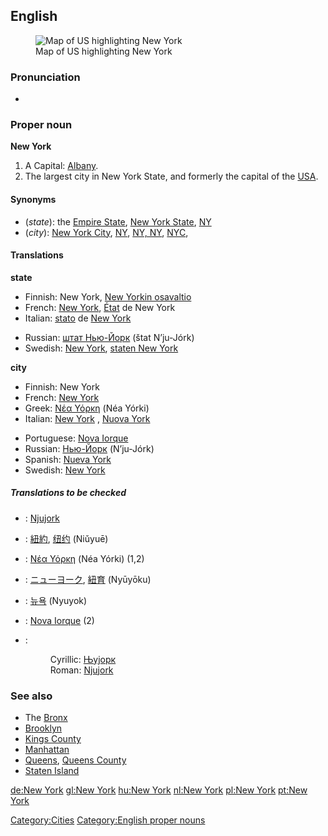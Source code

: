 ==English==
[[Image:map of USA highlighting New York.png|thumb|right|Map of US highlighting New York]]
===Pronunciation===
*{{audio|en-us-New York.ogg|Audio (US)}}

===Proper noun===
{{wikipedia}}
'''New York'''
#A {{USstate}} Capital: [[Albany]].
#The largest city in New York State, and formerly the capital of the [[USA]].

====Synonyms====
*(''state''): the [[Empire State]], [[New York State]], [[NY]]
*(''city''): [[New York City]], [[NY]], [[NY, NY]], [[NYC]],

====Translations====
'''state'''
{{top}}
*Finnish: New York, [[New Yorkin osavaltio]]
*French: [[New York#French|New York]], [[état|État]] de New York {{m}}
*Italian: [[stato]] de [[New York#Italian|New York]] {{m}}
{{mid}}
*Russian: [[шт. Нью-Йорк|штат Нью-Йорк]] (štat N’ju-Jórk) {{m}}
*Swedish: [[New York#Swedish|New York]], [[staten New York]]
{{bottom}}

'''city'''
{{top}}
*Finnish: New York
*French: [[New York#French|New York]]
*Greek: [[Νέα Υόρκη]] (Néa Yórki) {{f}}
*Italian: [[New York#Italian|New York]] {{f}}, [[Nuova York]] {{f}}
{{mid}}
*Portuguese: [[Nova Iorque]] {{f}}
*Russian: [[Нью-Йорк]] (N’ju-Jórk) {{m}}
*Spanish: [[Nueva York]] {{f}}
*Swedish: [[New York#Swedish|New York]]
{{bottom}}

=====Translations to be checked=====
<!--Remove this section once all of the translations below have been moved into the tables above.-->
{{checktrans}}

*{{ttbc|Bosnian}}: [[Njujork]] {{m}}
*{{ttbc|Chinese}}: [[紐約]], [[纽约]] (Niǔyuē)
*{{ttbc|Greek}}: [[Νέα Υόρκη]] (Néa Yórki) {{f}} (1,2)
*{{ttbc|Japanese}}: [[ニューヨーク]], [[紐育]] (Nyūyōku)
*{{ttbc|Korean}}: [[뉴욕]] (Nyuyok)
*{{ttbc|Portuguese}}: [[Nova Iorque]] {{f}} (2)
*{{ttbc|Serbian}}:
*:Cyrillic: [[Њујорк]] {{m}}
*:Roman: [[Njujork]] {{m}}

===See also===
*The [[Bronx]]
*[[Brooklyn]]
*[[Kings County]]
*[[Manhattan]]
*[[Queens]], [[Queens County]]
*[[Staten Island]]
<!-- all very interesting, but this are have no linguistic connection:
*[[Wall Street]]
*[[Tri-State Region]]
*[[Statue of Liberty]]
*[[Empire State Building]]
*[[WTC]]
*[[WFC]]
*[[Freedom Tower]]
*[[Ellis Island]]
*[[United Nations]]
*[[Central Park]]
*[[Metropolitan Museum of Art]]
*[[Museum of Modern Art]]
-->

[[Category:Cities]]
[[Category:English proper nouns]]

[[de:New York]]
[[gl:New York]]
[[hu:New York]]
[[nl:New York]]
[[pl:New York]]
[[pt:New York]]